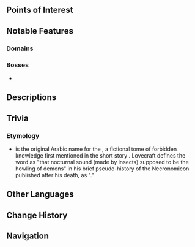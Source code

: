 {{Location Infobox
|image        = The Sands of Al-Azif.png
|type         = Subarea
|region       = Sumeru
|subregion    = Great Red Sand
|area         = Desert of Hadramaveth
}}
{{Location Intro|description=<p>One of the flatter areas of the desert, home to many roaming [[Wenut]] on the surface and the [[Wenut Tunnels]] below.</p>}}

==Points of Interest==
{{Locations by Category Table|type=Points of Interest}}
<!--
==Quests==
{{Quests by Category List|heo=1}}
-->
==Notable Features==
===Domains===
{{Domains by Category Gallery}}
<!--
===Exploration===
''(To be added.)''
-->
===Bosses===
* {{Enemy|Setekh Wenut}}

==Descriptions==
{{Description|The ancient tales of the desert people tell of this place being the site where three canals meet, nourishing fertile fields and rich gardens.<br />But nothing remains now of those halcyon days, only the dulled shades of a dream...|Viewpoint, [[Viewpoint/The Moonblue Canals|The Moonblue Canals]]}}

==Trivia==
===Etymology===
* {{Lang|''Al Azif''|ar=العزيف}} is the original Arabic name for the {{w|Necronomicon}}, a fictional tome of forbidden knowledge first mentioned in the {{w|H. P. Lovecraft}} short story ''{{w|The Hound}}''. Lovecraft defines the word as "that nocturnal sound (made by insects) supposed to be the howling of demons" in his brief pseudo-history of the Necronomicon published after his death, as "{{w|History of the Necronomicon}}."

==Other Languages==
{{Other Languages
|en      = The Sands of Al-Azif
|zhs     = 啁哳之沙
|zhs_rm  = Zhāozhā zhī Shā
|zht     = 啁哳之沙
|zht_rm  = Zhōuzhá zhī Shā
|zh_tl   = The {{w|Singing sand|Singing Sands}}
|ja      = アル・アジフの砂
|ja_rm   = Aru Ajifu no Suna
|ja_tl   = The Sands of Al-Azif
|ko      = 알 아지프의 모래
|ko_rm   = Al Ajipeu-ui Morae
|ko_tl   = The Sands of Al-Azif
|es      = Arenas de Al-Azif
|es_tl   = Sands of Al-Azif
|fr      = Sables d'Al-Azif
|fr_tl   = Sands of Al-Azif
|ru      = Пески аль-Азифа
|ru_tl   = The Sands of Al-Azif
|th      = Sands of Al-Azif
|vi      = Khu Cát Al-Azif
|vi_tl   = 
|de      = Sande von Al-Azif
|de_tl   = 
|id      = The Sands of Al-Azif
|pt      = Areias de Al-Azif
|pt_tl   = 
|tr      = Al-Azif Kumulları
|tr_tl   = 
|it      = Sabbie di Al-Azif
|it_tl   = Sands of Al-Azif
}}

==Change History==
{{Change History|3.4}}

==Navigation==
{{Area Navbox|Sumeru}}